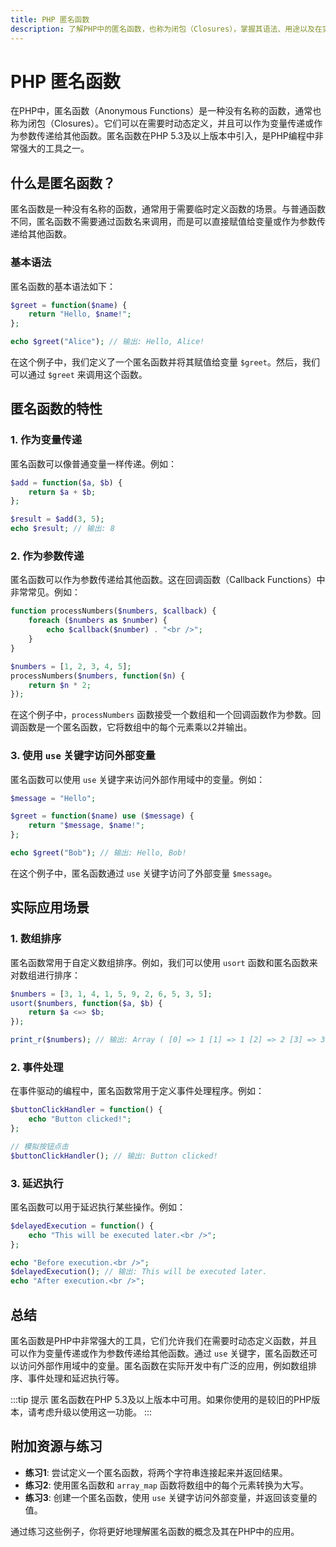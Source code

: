 ```yaml
---
title: PHP 匿名函数
description: 了解PHP中的匿名函数，也称为闭包（Closures），掌握其语法、用途以及在实际开发中的应用场景。
---
```


# PHP 匿名函数

在PHP中，匿名函数（Anonymous Functions）是一种没有名称的函数，通常也称为闭包（Closures）。它们可以在需要时动态定义，并且可以作为变量传递或作为参数传递给其他函数。匿名函数在PHP 5.3及以上版本中引入，是PHP编程中非常强大的工具之一。

## 什么是匿名函数？

匿名函数是一种没有名称的函数，通常用于需要临时定义函数的场景。与普通函数不同，匿名函数不需要通过函数名来调用，而是可以直接赋值给变量或作为参数传递给其他函数。

### 基本语法

匿名函数的基本语法如下：

```php
$greet = function($name) {
    return "Hello, $name!";
};

echo $greet("Alice"); // 输出: Hello, Alice!
```

在这个例子中，我们定义了一个匿名函数并将其赋值给变量 `$greet`。然后，我们可以通过 `$greet` 来调用这个函数。

## 匿名函数的特性

### 1. 作为变量传递

匿名函数可以像普通变量一样传递。例如：

```php
$add = function($a, $b) {
    return $a + $b;
};

$result = $add(3, 5);
echo $result; // 输出: 8
```

### 2. 作为参数传递

匿名函数可以作为参数传递给其他函数。这在回调函数（Callback Functions）中非常常见。例如：

```php
function processNumbers($numbers, $callback) {
    foreach ($numbers as $number) {
        echo $callback($number) . "<br />";
    }
}

$numbers = [1, 2, 3, 4, 5];
processNumbers($numbers, function($n) {
    return $n * 2;
});
```

在这个例子中，`processNumbers` 函数接受一个数组和一个回调函数作为参数。回调函数是一个匿名函数，它将数组中的每个元素乘以2并输出。

### 3. 使用 `use` 关键字访问外部变量

匿名函数可以使用 `use` 关键字来访问外部作用域中的变量。例如：

```php
$message = "Hello";

$greet = function($name) use ($message) {
    return "$message, $name!";
};

echo $greet("Bob"); // 输出: Hello, Bob!
```

在这个例子中，匿名函数通过 `use` 关键字访问了外部变量 `$message`。

## 实际应用场景

### 1. 数组排序

匿名函数常用于自定义数组排序。例如，我们可以使用 `usort` 函数和匿名函数来对数组进行排序：

```php
$numbers = [3, 1, 4, 1, 5, 9, 2, 6, 5, 3, 5];
usort($numbers, function($a, $b) {
    return $a <=> $b;
});

print_r($numbers); // 输出: Array ( [0] => 1 [1] => 1 [2] => 2 [3] => 3 [4] => 3 [5] => 4 [6] => 5 [7] => 5 [8] => 5 [9] => 6 [10] => 9 )
```

### 2. 事件处理

在事件驱动的编程中，匿名函数常用于定义事件处理程序。例如：

```php
$buttonClickHandler = function() {
    echo "Button clicked!";
};

// 模拟按钮点击
$buttonClickHandler(); // 输出: Button clicked!
```

### 3. 延迟执行

匿名函数可以用于延迟执行某些操作。例如：

```php
$delayedExecution = function() {
    echo "This will be executed later.<br />";
};

echo "Before execution.<br />";
$delayedExecution(); // 输出: This will be executed later.
echo "After execution.<br />";
```

## 总结

匿名函数是PHP中非常强大的工具，它们允许我们在需要时动态定义函数，并且可以作为变量传递或作为参数传递给其他函数。通过 `use` 关键字，匿名函数还可以访问外部作用域中的变量。匿名函数在实际开发中有广泛的应用，例如数组排序、事件处理和延迟执行等。

:::tip 提示
匿名函数在PHP 5.3及以上版本中可用。如果你使用的是较旧的PHP版本，请考虑升级以使用这一功能。
:::

## 附加资源与练习

- **练习1**: 尝试定义一个匿名函数，将两个字符串连接起来并返回结果。
- **练习2**: 使用匿名函数和 `array_map` 函数将数组中的每个元素转换为大写。
- **练习3**: 创建一个匿名函数，使用 `use` 关键字访问外部变量，并返回该变量的值。

通过练习这些例子，你将更好地理解匿名函数的概念及其在PHP中的应用。
